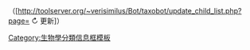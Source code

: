 <span class=plainlinks style='font-weight:normal;'>（[http://toolserver.org/~verisimilus/Bot/taxobot/update_child_list.php?page={{FULLPAGENAMEE}} &#x21bb; 更新]）</span><noinclude>
{{documentation}}
[[Category:生物學分類信息框模板]]
</noinclude>